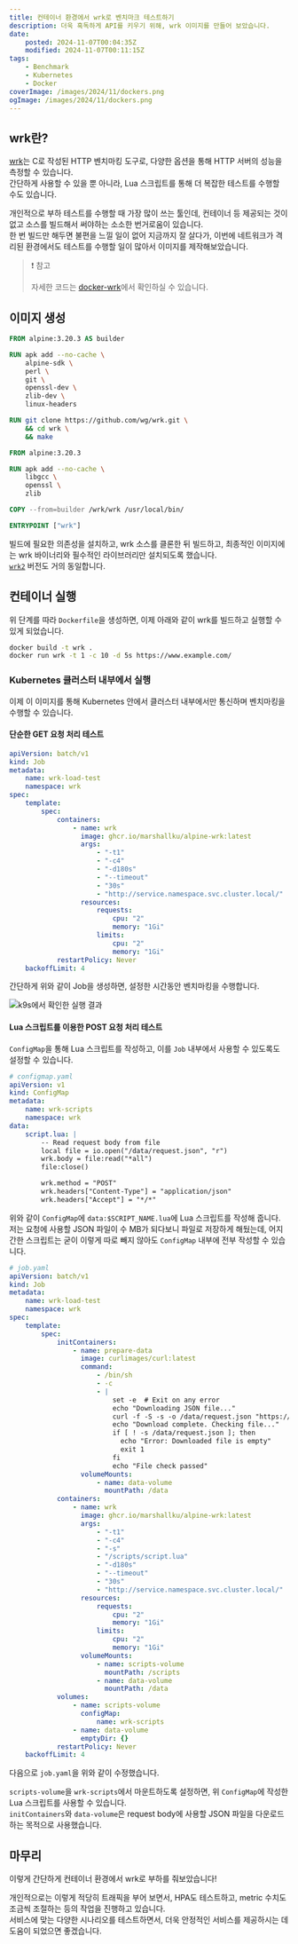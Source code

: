 ```yaml
---
title: 컨테이너 환경에서 wrk로 벤치마크 테스트하기
description: 더욱 혹독하게 API를 키우기 위해, wrk 이미지를 만들어 보았습니다.
date:
    posted: 2024-11-07T00:04:35Z
    modified: 2024-11-07T00:11:15Z
tags:
    - Benchmark
    - Kubernetes
    - Docker
coverImage: /images/2024/11/dockers.png
ogImage: /images/2024/11/dockers.png
---
```


## wrk란?

[wrk](https://github.com/wg/wrk)는 C로 작성된 HTTP 벤치마킹 도구로, 다양한 옵션을 통해 HTTP 서버의 성능을 측정할 수 있습니다.\
간단하게 사용할 수 있을 뿐 아니라, Lua 스크립트를 통해 더 복잡한 테스트를 수행할 수도 있습니다.

개인적으로 부하 테스트를 수행할 때 가장 많이 쓰는 툴인데, 컨테이너 등 제공되는 것이 없고 소스를 빌드해서 써야하는 소소한 번거로움이 있습니다.\
한 번 빌드만 해두면 불편을 느낄 일이 없어 지금까지 잘 살다가, 이번에 네트워크가 격리된 환경에서도 테스트를 수행할 일이 많아서 이미지를 제작해보았습니다.

> ❗ 참고
>
> 자세한 코드는 [docker-wrk](https://github.com/marshallku/docker-wrk)에서 확인하실 수 있습니다.

## 이미지 생성

```Dockerfile
FROM alpine:3.20.3 AS builder

RUN apk add --no-cache \
    alpine-sdk \
    perl \
    git \
    openssl-dev \
    zlib-dev \
    linux-headers

RUN git clone https://github.com/wg/wrk.git \
    && cd wrk \
    && make

FROM alpine:3.20.3

RUN apk add --no-cache \
    libgcc \
    openssl \
    zlib

COPY --from=builder /wrk/wrk /usr/local/bin/

ENTRYPOINT ["wrk"]
```

빌드에 필요한 의존성을 설치하고, wrk 소스를 클론한 뒤 빌드하고, 최종적인 이미지에는 wrk 바이너리와 필수적인 라이브러리만 설치되도록 했습니다.\
[`wrk2`](https://github.com/marshallku/docker-wrk/blob/master/alpine/wrk2/Dockerfile) 버전도 거의 동일합니다.

## 컨테이너 실행

위 단계를 따라 `Dockerfile`을 생성하면, 이제 아래와 같이 wrk를 빌드하고 실행할 수 있게 되었습니다.

```bash
docker build -t wrk .
docker run wrk -t 1 -c 10 -d 5s https://www.example.com/
```

### Kubernetes 클러스터 내부에서 실행

이제 이 이미지를 통해 Kubernetes 안에서 클러스터 내부에서만 통신하며 벤치마킹을 수행할 수 있습니다.

#### 단순한 GET 요청 처리 테스트

```yaml
apiVersion: batch/v1
kind: Job
metadata:
    name: wrk-load-test
    namespace: wrk
spec:
    template:
        spec:
            containers:
                - name: wrk
                  image: ghcr.io/marshallku/alpine-wrk:latest
                  args:
                      - "-t1"
                      - "-c4"
                      - "-d180s"
                      - "--timeout"
                      - "30s"
                      - "http://service.namespace.svc.cluster.local/"
                  resources:
                      requests:
                          cpu: "2"
                          memory: "1Gi"
                      limits:
                          cpu: "2"
                          memory: "1Gi"
            restartPolicy: Never
    backoffLimit: 4
```

간단하게 위와 같이 Job을 생성하면, 설정한 시간동안 벤치마킹을 수행합니다.

![k9s에서 확인한 실행 결과](/images/2024/11/wrk-run-result-in-k9s.png)

#### Lua 스크립트를 이용한 POST 요청 처리 테스트

`ConfigMap`을 통해 Lua 스크립트를 작성하고, 이를 `Job` 내부에서 사용할 수 있도록도 설정할 수 있습니다.

```yaml
# configmap.yaml
apiVersion: v1
kind: ConfigMap
metadata:
    name: wrk-scripts
    namespace: wrk
data:
    script.lua: |
        -- Read request body from file
        local file = io.open("/data/request.json", "r")
        wrk.body = file:read("*all")
        file:close()

        wrk.method = "POST"
        wrk.headers["Content-Type"] = "application/json"
        wrk.headers["Accept"] = "*/*"
```

위와 같이 `ConfigMap`에 `data:$SCRIPT_NAME.lua`에 Lua 스크립트를 작성해 줍니다.\
저는 요청에 사용할 JSON 파일이 수 MB가 되다보니 파일로 저장하게 해뒀는데, 어지간한 스크립트는 굳이 이렇게 따로 빼지 않아도 `ConfigMap` 내부에 전부 작성할 수 있습니다.

```yaml
# job.yaml
apiVersion: batch/v1
kind: Job
metadata:
    name: wrk-load-test
    namespace: wrk
spec:
    template:
        spec:
            initContainers:
                - name: prepare-data
                  image: curlimages/curl:latest
                  command:
                      - /bin/sh
                      - -c
                      - |
                          set -e  # Exit on any error
                          echo "Downloading JSON file..."
                          curl -f -S -s -o /data/request.json "https://www.example.com/request.json"
                          echo "Download complete. Checking file..."
                          if [ ! -s /data/request.json ]; then
                            echo "Error: Downloaded file is empty"
                            exit 1
                          fi
                          echo "File check passed"
                  volumeMounts:
                      - name: data-volume
                        mountPath: /data
            containers:
                - name: wrk
                  image: ghcr.io/marshallku/alpine-wrk:latest
                  args:
                      - "-t1"
                      - "-c4"
                      - "-s"
                      - "/scripts/script.lua"
                      - "-d180s"
                      - "--timeout"
                      - "30s"
                      - "http://service.namespace.svc.cluster.local/"
                  resources:
                      requests:
                          cpu: "2"
                          memory: "1Gi"
                      limits:
                          cpu: "2"
                          memory: "1Gi"
                  volumeMounts:
                      - name: scripts-volume
                        mountPath: /scripts
                      - name: data-volume
                        mountPath: /data
            volumes:
                - name: scripts-volume
                  configMap:
                      name: wrk-scripts
                - name: data-volume
                  emptyDir: {}
            restartPolicy: Never
    backoffLimit: 4
```

다음으로 `job.yaml`을 위와 같이 수정했습니다.

`scripts-volume`을 `wrk-scripts`에서 마운트하도록 설정하면, 위 `ConfigMap`에 작성한 Lua 스크립트를 사용할 수 있습니다.\
`initContainers`와 `data-volume`은 request body에 사용할 JSON 파일을 다운로드하는 목적으로 사용했습니다.

## 마무리

이렇게 간단하게 컨테이너 환경에서 wrk로 부하를 줘보았습니다!

개인적으로는 이렇게 적당히 트래픽을 부어 보면서, HPA도 테스트하고, metric 수치도 조금씩 조절하는 등의 작업을 진행하고 있습니다.\
서비스에 맞는 다양한 시나리오를 테스트하면서, 더욱 안정적인 서비스를 제공하시는 데 도움이 되었으면 좋겠습니다.
